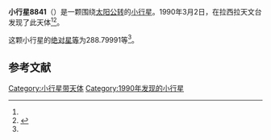{{Infobox planet
| bgcolour = #FFFFC0
| name = 8841
| symbol = 
| image = 
| caption = 
| discovery = yes
| discovery_ref = 
| discoverer = {{link-en|亨利·德波鸿诺|Henri Debehogne}}
| discovery_site = [[拉西拉天文台|拉西拉天文台]] 
| discovered = 1990年3月2日
| designations = yes
| mp_name = 
| named_after = 
| alt_names = 1990 EA7/ 1974 FC2 / 1978 EW2 / 1978 GV / 1988 XP3 / 1994 CU1
| mp_category = [[主带小行星|主带小行星]]
| orbit_ref = <ref name="a">[http://ssd.jpl.nasa.gov/sbdb.cgi?sstr=8841 8841] {{Wayback|url=http://ssd.jpl.nasa.gov/sbdb.cgi?sstr=8841 |date=20210809090149 }}，小行星數據庫瀏覽器（JPL Small-Body Database Browser）－[[美国国家航空航天局|美国国家航空航天局]]喷气推进实验室</ref>
| epoch = 2456400.5 (2013年4月18日更新)
| aphelion = {{convert|2.6637266|AU|km|3|abbr=on|lk=out}}
| perihelion = {{convert|2.4309532|AU|km|3|abbr=on}}
| semimajor = {{convert|2.5473399|AU|km|3|abbr=on}}
| eccentricity = 0.0456895
| period = 1485.007917 [[日|日]]<br />4.07[[儒略年|儒略年]]
| avg_speed = 
| inclination = 9.29840
| asc_node = 351.22091
| mean_anomaly = 
| arg_peri = 288.79991
| satellites = 
| physical_characteristics = yes
| dimensions = 
| mass = 
| density = 
| surface_grav = 
| escape_velocity = 
| sidereal_day = 
| axial_tilt = 
| pole_ecliptic_lat = 
| pole_ecliptic_lon = 
| albedo = 
| temperatures= 
| temp_name1 = 
| mean_temp_1 = 
| max_temp_1 = 
| temp_name2 = 
| max_temp_2 = 
| spectral_type = 
| abs_magnitude = 288.79991
}}

'''小行星8841'''（{{lang-en|8841}}）是一颗围绕[[太阳|太阳]][[公转|公转]]的[[小行星|小行星]]。1990年3月2日，{{link-en|亨利·德波鸿诺|Henri Debehogne}}在拉西拉天文台发现了此天体<ref name="a" /><ref>{{cite news|title=小行星列表|url=http://cfa-www.harvard.edu/iau/lists/NumberedMPs.txt|accessdate=2013-07-08|newspaper=哈佛大学|archive-date=2008-05-17|archive-url=https://web.archive.org/web/20080517010638/http://cfa-www.harvard.edu/iau/lists/NumberedMPs.txt|dead-url=no}}</ref>。

这颗小行星的[[绝对星等|绝对星等]]为288.79991等<ref name="a" />。

==参考文献==
{{reflist}}
{{Minor Planet Number|[[小行星8840|小行星8840]]|[[小行星8842|小行星8842]]}}

{{小天体}}

[[Category:小行星带天体|Category:小行星带天体]]
[[Category:1990年发现的小行星|Category:1990年发现的小行星]]

{{asteroid-stub}}